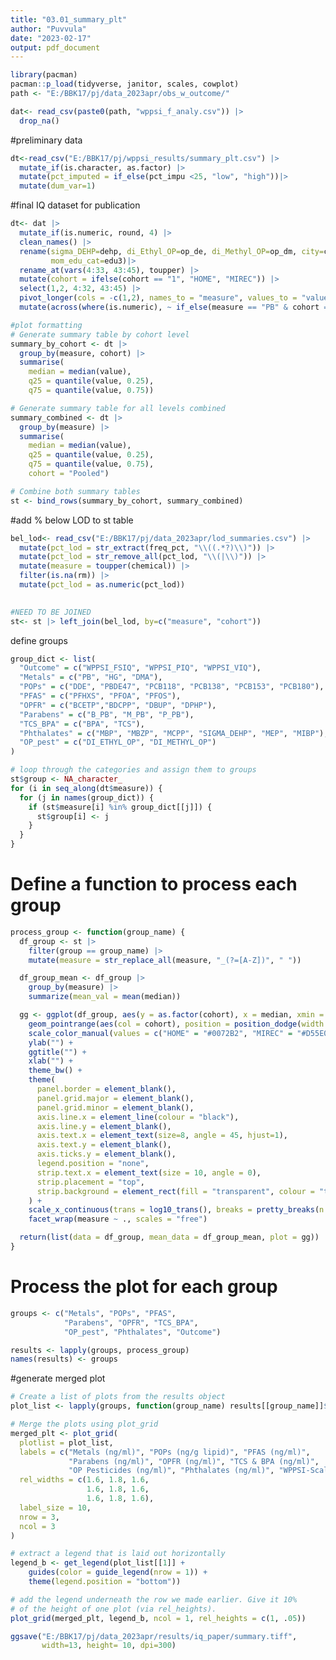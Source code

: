 ```yaml
---
title: "03.01_summary_plt"
author: "Puvvula"
date: "2023-02-17"
output: pdf_document
---
```


```r

library(pacman)
pacman::p_load(tidyverse, janitor, scales, cowplot)
path <- "E:/BBK17/pj/data_2023apr/obs_w_outcome/"

dat<- read_csv(paste0(path, "wppsi_f_analy.csv")) |> 
  drop_na()
```

#preliminary data
```r
dt<-read_csv("E:/BBK17/pj/wppsi_results/summary_plt.csv") |>
  mutate_if(is.character, as.factor) |>
  mutate(pct_imputed = if_else(pct_impu <25, "low", "high"))|>
  mutate(dum_var=1)
```

#final IQ dataset for publication
```r
dt<- dat |>
  mutate_if(is.numeric, round, 4) |>
  clean_names() |>
  rename(sigma_DEHP=dehp, di_Ethyl_OP=op_de, di_Methyl_OP=op_dm, city=center,
         mom_edu_cat=edu3)|>
  rename_at(vars(4:33, 43:45), toupper) |>
  mutate(cohort = ifelse(cohort == "1", "HOME", "MIREC")) |>
  select(1,2, 4:32, 43:45) |>
  pivot_longer(cols = -c(1,2), names_to = "measure", values_to = "value") |>
  mutate(across(where(is.numeric), ~ if_else(measure == "PB" & cohort == "HOME", . * 10, .)))

#plot formatting
# Generate summary table by cohort level
summary_by_cohort <- dt |>
  group_by(measure, cohort) |>
  summarise(
    median = median(value),
    q25 = quantile(value, 0.25),
    q75 = quantile(value, 0.75)) 

# Generate summary table for all levels combined
summary_combined <- dt |>
  group_by(measure) |>
  summarise(
    median = median(value),
    q25 = quantile(value, 0.25),
    q75 = quantile(value, 0.75),
    cohort = "Pooled")

# Combine both summary tables
st <- bind_rows(summary_by_cohort, summary_combined) 
```

#add % below LOD to st table
```r
bel_lod<- read_csv("E:/BBK17/pj/data_2023apr/lod_summaries.csv") |>
  mutate(pct_lod = str_extract(freq_pct, "\\((.*?)\\)")) |>
  mutate(pct_lod = str_remove_all(pct_lod, "\\(|\\)")) |>
  mutate(measure = toupper(chemical)) |>
  filter(is.na(rm)) |>
  mutate(pct_lod = as.numeric(pct_lod))

  
#NEED TO BE JOINED
st<- st |> left_join(bel_lod, by=c("measure", "cohort"))
```



define groups
```r
group_dict <- list(
  "Outcome" = c("WPPSI_FSIQ", "WPPSI_PIQ", "WPPSI_VIQ"),
  "Metals" = c("PB", "HG", "DMA"),
  "POPs" = c("DDE", "PBDE47", "PCB118", "PCB138", "PCB153", "PCB180"),
  "PFAS" = c("PFHXS", "PFOA", "PFOS"),
  "OPFR" = c("BCETP","BDCPP", "DBUP", "DPHP"),
  "Parabens" = c("B_PB", "M_PB", "P_PB"),
  "TCS_BPA" = c("BPA", "TCS"),
  "Phthalates" = c("MBP", "MBZP", "MCPP", "SIGMA_DEHP", "MEP", "MIBP"),
  "OP_pest" = c("DI_ETHYL_OP", "DI_METHYL_OP")
)

# loop through the categories and assign them to groups
st$group <- NA_character_
for (i in seq_along(dt$measure)) {
  for (j in names(group_dict)) {
    if (st$measure[i] %in% group_dict[[j]]) {
      st$group[i] <- j
    }
  }
}
```

# Define a function to process each group
```r
process_group <- function(group_name) {
  df_group <- st |>
    filter(group == group_name) |>
    mutate(measure = str_replace_all(measure, "_(?=[A-Z])", " "))

  df_group_mean <- df_group |>
    group_by(measure) |>
    summarize(mean_val = mean(median))

  gg <- ggplot(df_group, aes(y = as.factor(cohort), x = median, xmin = q25, xmax = q75)) +
    geom_pointrange(aes(col = cohort), position = position_dodge(width = 1), size = 1) +
    scale_color_manual(values = c("HOME" = "#0072B2", "MIREC" = "#D55E00", "Pooled" = "#000000")) +
    ylab("") +
    ggtitle("") +
    xlab("") +
    theme_bw() +
    theme(
      panel.border = element_blank(),
      panel.grid.major = element_blank(),
      panel.grid.minor = element_blank(),
      axis.line.x = element_line(colour = "black"),
      axis.line.y = element_blank(),
      axis.text.x = element_text(size=8, angle = 45, hjust=1),
      axis.text.y = element_blank(),
      axis.ticks.y = element_blank(),
      legend.position = "none",
      strip.text.x = element_text(size = 10, angle = 0),
      strip.placement = "top",
      strip.background = element_rect(fill = "transparent", colour = "transparent")
    ) +
    scale_x_continuous(trans = log10_trans(), breaks = pretty_breaks(n = 3)) +
    facet_wrap(measure ~ ., scales = "free")

  return(list(data = df_group, mean_data = df_group_mean, plot = gg))
}
```

# Process the plot for each group
```r
groups <- c("Metals", "POPs", "PFAS", 
            "Parabens", "OPFR", "TCS_BPA", 
            "OP_pest", "Phthalates", "Outcome")

results <- lapply(groups, process_group)
names(results) <- groups
```

#generate merged plot
```r
# Create a list of plots from the results object
plot_list <- lapply(groups, function(group_name) results[[group_name]]$plot)

# Merge the plots using plot_grid
merged_plt <- plot_grid(
  plotlist = plot_list,
  labels = c("Metals (ng/ml)", "POPs (ng/g lipid)", "PFAS (ng/ml)",
             "Parabens (ng/ml)", "OPFR (ng/ml)", "TCS & BPA (ng/ml)",
             "OP Pesticides (ng/ml)", "Phthalates (ng/ml)", "WPPSI-Scale"),
  rel_widths = c(1.6, 1.8, 1.6, 
                 1.6, 1.8, 1.6, 
                 1.6, 1.8, 1.6),
  label_size = 10,
  nrow = 3,
  ncol = 3
)

# extract a legend that is laid out horizontally
legend_b <- get_legend(plot_list[[1]] + 
    guides(color = guide_legend(nrow = 1)) +
    theme(legend.position = "bottom"))

# add the legend underneath the row we made earlier. Give it 10%
# of the height of one plot (via rel_heights).
plot_grid(merged_plt, legend_b, ncol = 1, rel_heights = c(1, .05))

ggsave("E:/BBK17/pj/data_2023apr/results/iq_paper/summary.tiff",
       width=13, height= 10, dpi=300)
```




